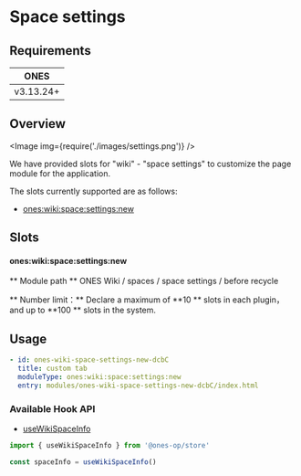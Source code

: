 
# Space settings

## Requirements

| **ONES**  |
| :-------: |
| v3.13.24+ |

## Overview

<Image img={require('./images/settings.png')} />

We have provided slots for "wiki" - "space settings" to customize the page module for the application.

The slots currently supported are as follows:

- [ones:wiki:space:settings:new](#onesworkspacefilterheaderactionnew)

## Slots

#### ones:wiki:space:settings:new

** Module path ** ONES Wiki / spaces / space settings / before recycle

** Number limit：** Declare a maximum of **10 ** slots in each plugin，and up to **100 ** slots in the system.

## Usage

```yaml
- id: ones-wiki-space-settings-new-dcbC
  title: custom tab
  moduleType: ones:wiki:space:settings:new
  entry: modules/ones-wiki-space-settings-new-dcbC/index.html
```

### Available Hook API

- [useWikiSpaceInfo](../../../../../reference/packages/store/store.md#useWikiSpaceInfo)

```ts
import { useWikiSpaceInfo } from '@ones-op/store'

const spaceInfo = useWikiSpaceInfo()
```
